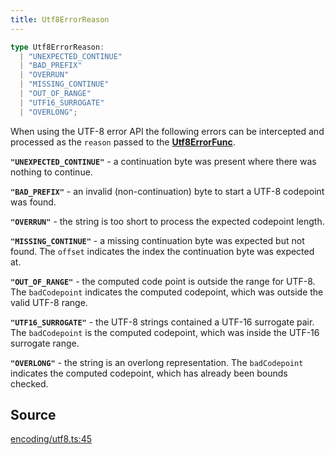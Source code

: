 ```yaml
---
title: Utf8ErrorReason
---
```


```ts
type Utf8ErrorReason: 
  | "UNEXPECTED_CONTINUE"
  | "BAD_PREFIX"
  | "OVERRUN"
  | "MISSING_CONTINUE"
  | "OUT_OF_RANGE"
  | "UTF16_SURROGATE"
  | "OVERLONG";
```

When using the UTF-8 error API the following errors can be intercepted and processed as the `reason` passed to the
[**Utf8ErrorFunc**](/content/type-aliases/Utf8ErrorFunc).

**`"UNEXPECTED_CONTINUE"`** - a continuation byte was present where there was nothing to continue.

**`"BAD_PREFIX"`** - an invalid (non-continuation) byte to start a UTF-8 codepoint was found.

**`"OVERRUN"`** - the string is too short to process the expected codepoint length.

**`"MISSING_CONTINUE"`** - a missing continuation byte was expected but not found. The `offset` indicates the index
the continuation byte was expected at.

**`"OUT_OF_RANGE"`** - the computed code point is outside the range for UTF-8. The `badCodepoint` indicates the
computed codepoint, which was outside the valid UTF-8 range.

**`"UTF16_SURROGATE"`** - the UTF-8 strings contained a UTF-16 surrogate pair. The `badCodepoint` is the computed
codepoint, which was inside the UTF-16 surrogate range.

**`"OVERLONG"`** - the string is an overlong representation. The `badCodepoint` indicates the computed codepoint,
which has already been bounds checked.

## Source

[encoding/utf8.ts:45](https://github.com/dominant-strategies/quais.js/blob/40f3917383e9421179ebdbc4076b907a7d088144/src/encoding/utf8.ts#L45)
